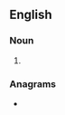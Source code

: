 {{also|femto-meters}}
==English==

===Noun===
{{head|en|noun form}}

# {{plural of|en|femtometer}}

===Anagrams===
* {{anagrams|en|a=eeefmmorstt|femtometres}}
